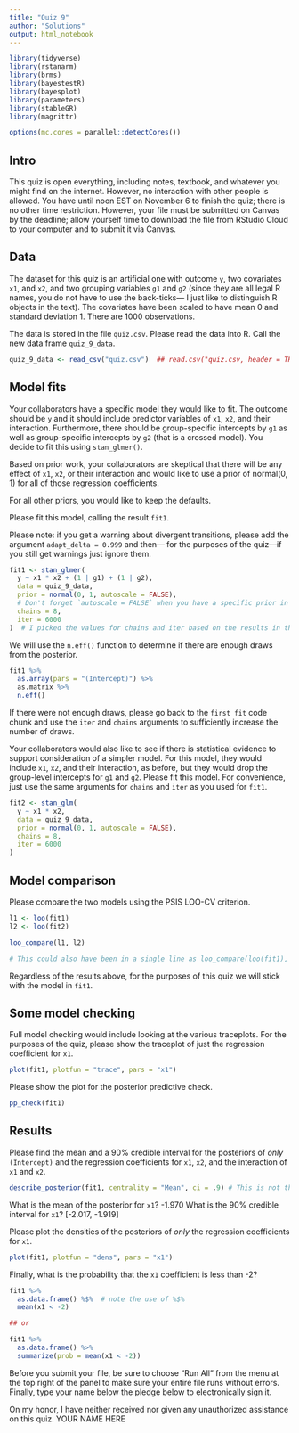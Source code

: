 ```yaml
---
title: "Quiz 9"
author: "Solutions"
output: html_notebook
---
```



```r
library(tidyverse)
library(rstanarm)
library(brms)
library(bayestestR)
library(bayesplot)
library(parameters)
library(stableGR)
library(magrittr)

options(mc.cores = parallel::detectCores())
```

## Intro

This quiz is open everything, including notes, textbook, and whatever you might find on the internet. However, no interaction with other people is allowed. You have until noon EST on November 6 to finish the quiz; there is no other time restriction. However, your file must be submitted on Canvas by the deadline; allow yourself time to download the file from RStudio Cloud to your computer and to submit it via Canvas.

## Data

The dataset for this quiz is an artificial one with outcome `y`, 
two covariates `x1`, and `x2`, and two grouping variables `g1` and `g2` 
(since they are all legal R names, you do not have to use the back-ticks---
I just like to distinguish R objects in the text). 
The covariates have been scaled to have mean 0 and standard deviation 1. 
There are 1000 observations.

The data is stored in the file `quiz.csv`. 
Please read the data into R. 
Call the new data frame `quiz_9_data`.

```r
quiz_9_data <- read_csv("quiz.csv")  ## read.csv("quiz.csv, header = TRUE) will also work, but notice the different default
```

## Model fits

Your collaborators have a specific model they would like to fit. 
The outcome should be `y` and it should include predictor variables of 
`x1`, `x2`, and their interaction. Furthermore, there should be group-specific 
intercepts by `g1` as well as group-specific intercepts by `g2` 
(that is a crossed model). You decide  to fit this using `stan_glmer()`. 

Based on prior work, your collaborators are skeptical that there will be any 
effect of `x1`, `x2`, or their interaction and would like to use a prior of 
normal(0, 1) for all of those regression coefficients.

For all other priors, you would like to keep the defaults.

Please fit this model, calling the result `fit1`.

Please note: if you get a warning about divergent transitions, 
please add the argument `adapt_delta = 0.999` and then---
for the purposes of the quiz---if you still get warnings just ignore them.

```r
fit1 <- stan_glmer(
  y ~ x1 * x2 + (1 | g1) + (1 | g2),
  data = quiz_9_data,
  prior = normal(0, 1, autoscale = FALSE),
  # Don't forget `autoscale = FALSE` when you have a specific prior in mind
  chains = 8,
  iter = 6000
)  # I picked the values for chains and iter based on the results in the next chunk; your specific numbers may vary

```

We will use the `n.eff()` function to determine if there are enough draws from the posterior.

```r
fit1 %>% 
  as.array(pars = "(Intercept)") %>% 
  as.matrix %>% 
  n.eff()
```

If there were not enough draws, please go back to the `first fit` code chunk and
use the `iter` and `chains` arguments to sufficiently increase the number of draws.

Your collaborators would also like to see if there is statistical evidence to 
support consideration of a simpler model. For this model, they would include 
`x1`, `x2`, and their interaction, as before, but they would drop the 
group-level intercepts for `g1` and `g2`. Please fit this model. 
For convenience, just use the same arguments for `chains` and `iter` as you used for `fit1`.

```r
fit2 <- stan_glm(
  y ~ x1 * x2,
  data = quiz_9_data,
  prior = normal(0, 1, autoscale = FALSE),
  chains = 8,
  iter = 6000
)

```

## Model comparison

Please compare the two models using the PSIS LOO-CV criterion.


```r
l1 <- loo(fit1)
l2 <- loo(fit2)

loo_compare(l1, l2)

# This could also have been in a single line as loo_compare(loo(fit1), loo(fit2))
```

Regardless of the results above, for the purposes of this quiz we will stick with the model in `fit1`.


## Some model checking

Full model checking would include looking at the various traceplots. 
For the purposes of the quiz, please show the traceplot of just the regression coefficient for `x1`.

```r
plot(fit1, plotfun = "trace", pars = "x1")
```

Please show the plot for the posterior predictive check.

```r
pp_check(fit1)
```

## Results

Please find the mean and a 90% credible interval for the posteriors of *only* 
`(Intercept)` and the regression coefficients for  `x1`, `x2`, and the interaction of `x1` and `x2`.

```r
describe_posterior(fit1, centrality = "Mean", ci = .9) # This is not the only way to get the mean and credible intervals, but it seems the easiest.
```

What is the mean of the posterior for `x1`?  -1.970
What is the 90% credible interval for `x1`? [-2.017, -1.919]


Please plot the densities of the posteriors of *only* the regression coefficients for  `x1`.

```r
plot(fit1, plotfun = "dens", pars = "x1")
```

Finally, what is the probability that the `x1` coefficient is less than -2?

```r
fit1 %>% 
  as.data.frame() %$%  # note the use of %$%
  mean(x1 < -2)

## or

fit1 %>% 
  as.data.frame() %>%
  summarize(prob = mean(x1 < -2))
```

Before you submit your file, be sure to choose "Run All" from the menu at the top right of the panel to make sure your entire file runs without errors. 
Finally, type your name below the pledge below to electronically sign it.

On my honor, I have neither received nor given any unauthorized assistance on this quiz.
YOUR NAME HERE
